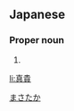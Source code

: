 ==Japanese==
{{ja-kanjitab|真|貴}}

===Proper noun===
{{ja-pos|proper|まさたか}}

# {{given name|male|lang=ja}}

[[Category:Japanese male given names|まさたか]]

[[li:真貴]]